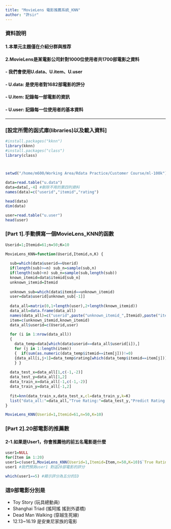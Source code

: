 ```yaml
---
title: "MovieLens 電影推薦系統_KNN"
author: "許sir"
---
```


### **資料說明**
#### 1.本單元主題僅在介紹分群與推荐

#### 2.MovieLens是某電影公司針對1000位使用者共1700部電影之資料
#### - 我們會使用U.data、U.item、U.user
#### - U.data: 是使用者對1682部電影的評分
#### - U.item: 記錄每一部電影的資訊
#### - U.user: 記錄每一位使用者的基本資料

---
### **[設定所需的函式庫(libraries)以及載入資料]**
```r
#install.packages("kknn")
library(kknn)
#install.packages("class")
library(class)



setwd("/home/m600/Working Area/Rdata Practice/Customer Course/ml-100k")

data=read.table("u.data")
data=data[,-4] #刪除不用的第四列資料
names(data)=c("userid","itemid","rating")

head(data)
dim(data)

user=read.table("u.user")
head(user)
```

### **[Part 1].手動撰寫一個MovieLens_KNN的函數**

```r
Userid=1;Itemid=61;n=50;K=10

MovieLens_KNN=function(Userid,Itemid,n,K) {
  
  sub=which(data$userid==Userid)
  if(length(sub)>=n) sub_n=sample(sub,n)
  if(length(sub)<n) sub_n=sample(sub,length(sub))
  known_itemid=data$itemid[sub_n]
  unknown_itemid=Itemid
  
  unknown_sub=which(data$itemid==unknown_itemid)
  user=data$userid[unknown_sub[-1]]
  
  data_all=matrix(0,1+length(user),2+length(known_itemid))
  data_all=data.frame(data_all)
  names(data_all)=c("userid",paste("unknown_itemid_",Itemid),paste("itemid_",known_itemid,sep=""))
  item=c(unknown_itemid,known_itemid)
  data_all$userid=c(Userid,user)
  
  for (i in 1:nrow(data_all))
  { 
    data_temp=data[which(data$userid==data_all$userid[i]),]
    for (j in 1:length(item))
    {  if(sum(as.numeric(data_temp$itemid==item[j]))!=0)
    {data_all[i,j+1]=data_temp$rating[which(data_temp$itemid==item[j])]}
    } }
  
  data_test_x=data_all[1,c(-1,-2)]
  data_test_y=data_all[1,2]
  data_train_x=data_all[-1,c(-1,-2)]
  data_train_y=data_all[-1,2]
  
  fit=knn(data_train_x,data_test_x,cl=data_train_y,k=K)
  list("data_all:"=data_all,"True Rating:"=data_test_y,"Predict Rating:"=fit,"User ID:"=Userid,"Item ID:"=Itemid)
}
```


```r
MovieLens_KNN(Userid=1,Itemid=61,n=50,K=10)
```

### **[Part 2].20部電影的推薦數**

#### **2-1.如果是User1，你會推薦他的前五名電影是什麼**
```r
user1=NULL
for(Item in 1:20) 
user1=c(user1,MovieLens_KNN(Userid=1,Itemid=Item,n=50,K=10)$`True Rating:`)
user1 #我們預測user1 對這20部電影的評分

which(user1==5) #顯示評分為五分的ID
```

### **這9部電影分別是**
- Toy Story (玩具總動員)
- Shanghai Triad (搖阿搖 搖到外婆橋)
- Dead Man Walking (穿越生死線)
- 12.13~16.19 是安東尼家族的電影